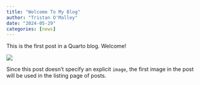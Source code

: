 ```yaml
---
title: "Welcome To My Blog"
author: "Tristan O'Malley"
date: "2024-05-29"
categories: [news]
---
```


This is the first post in a Quarto blog. Welcome!

![](thumbnail.jpg)

Since this post doesn't specify an explicit `image`, the first image in the post will be used in the listing page of posts.
